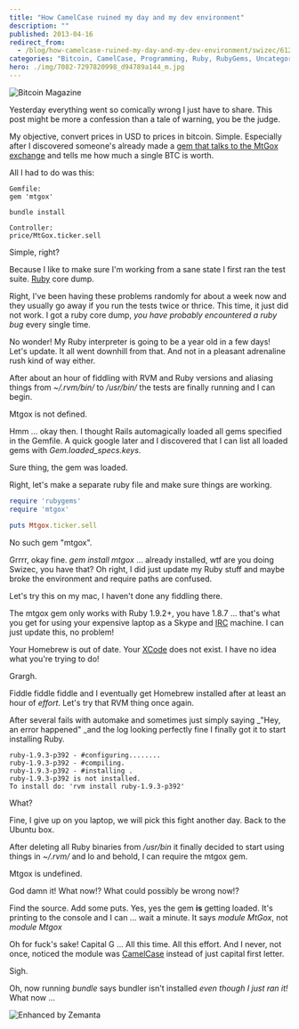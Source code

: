 ```yaml
---
title: "How CamelCase ruined my day and my dev environment"
description: ""
published: 2013-04-16
redirect_from:
  - /blog/how-camelcase-ruined-my-day-and-my-dev-environment/swizec/6129
categories: "Bitcoin, CamelCase, Programming, Ruby, RubyGems, Uncategorized"
hero: ./img/7082-7297820998_d94789a144_m.jpg
---
```


![Bitcoin Magazine](./img/7082-7297820998_d94789a144_m.jpg)

Yesterday everything went so comically wrong I just have to share. This post might be more a confession than a tale of warning, you be the judge.

My objective, convert prices in USD to prices in bitcoin. Simple. Especially after I discovered someone's already made a [gem that talks to the MtGox exchange](https://github.com/sferik/mtgox) and tells me how much a single BTC is worth.

All I had to do was this:

```console
Gemfile:
gem 'mtgox'

bundle install

Controller:
price/MtGox.ticker.sell
```

Simple, right?

Because I like to make sure I'm working from a sane state I first ran the test suite. [Ruby](http://www.ruby-lang.org/ "Ruby (programming language)") core dump.

Right, I've been having these problems randomly for about a week now and they usually go away if you run the tests twice or thrice. This time, it just did not work. I got a ruby core dump, _you have probably encountered a ruby bug_ every single time.

No wonder! My Ruby interpreter is going to be a year old in a few days! Let's update. It all went downhill from that. And not in a pleasant adrenaline rush kind of way either.

After about an hour of fiddling with RVM and Ruby versions and aliasing things from _~/.rvm/bin/_ to _/usr/bin/_ the tests are finally running and I can begin.

Mtgox is not defined.

Hmm ... okay then. I thought Rails automagically loaded all gems specified in the Gemfile. A quick google later and I discovered that I can list all loaded gems with _Gem.loaded_specs.keys_.

Sure thing, the gem was loaded.

Right, let's make a separate ruby file and make sure things are working.

```ruby
require 'rubygems'
require 'mtgox'

puts Mtgox.ticker.sell
```

No such gem "mtgox".

Grrrr, okay fine. _gem install mtgox_ ... already installed, wtf are you doing Swizec, you have that? Oh right, I did just update my Ruby stuff and maybe broke the environment and require paths are confused.

Let's try this on my mac, I haven't done any fiddling there.

The mtgox gem only works with Ruby 1.9.2+, you have 1.8.7 ... that's what you get for using your expensive laptop as a Skype and [IRC](http://en.wikipedia.org/wiki/Internet_Relay_Chat "Internet Relay Chat") machine. I can just update this, no problem!

Your Homebrew is out of date. Your [XCode](http://developer.apple.com/tools/xcode/ "Xcode") does not exist. I have no idea what you're trying to do!

Grargh.

Fiddle fiddle fiddle and I eventually get Homebrew installed after at least an hour of _effort_. Let's try that RVM thing once again.

After several fails with automake and sometimes just simply saying \_"Hey, an error happened" \_and the log looking perfectly fine I finally got it to start installing Ruby.

```console
ruby-1.9.3-p392 - #configuring........
ruby-1.9.3-p392 - #compiling.
ruby-1.9.3-p392 - #installing .
ruby-1.9.3-p392 is not installed.
To install do: 'rvm install ruby-1.9.3-p392'
```

What?

Fine, I give up on you laptop, we will pick this fight another day. Back to the Ubuntu box.

After deleting all Ruby binaries from _/usr/bin_ it finally decided to start using things in _~/.rvm/_ and lo and behold, I can require the mtgox gem.

Mtgox is undefined.

God damn it! What now!? What could possibly be wrong now!?

Find the source. Add some puts. Yes, yes the gem **is** getting loaded. It's printing to the console and I can ... wait a minute. It says _module MtGox_, not _module Mtgox_

Oh for fuck's sake! Capital G ... All this time. All this effort. And I never, not once, noticed the module was [CamelCase](http://en.wikipedia.org/wiki/CamelCase "CamelCase") instead of just capital first letter.

Sigh.

Oh, now running _bundle_ says bundler isn't installed _even though I just ran it!_ What now ...

![Enhanced by Zemanta](https://img.zemanta.com/zemified_e.png?x-id=95c13b44-f693-4055-889c-13011575bd3e)
